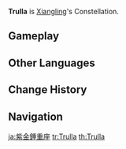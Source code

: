 {{Constellation Overview Infobox
|title     = Trulla
|character = Xiangling
|meaning   = Ladle
}}
'''Trulla''' is [[Xiangling]]'s Constellation.

==Gameplay==
{{Constellation Table|Xiangling}}

==Other Languages==
{{Other Languages
|en      = Trulla
|en_lang = la
|en_tl   = Ladle
|zhs     = 长杓座
|zhs_rm  = Cháng Biāo Zuò
|zht     = 長杓座
|zht_rm  = Cháng Biāo Zuò
|zh_tl   = Long Dipper Constellation
|ja      = 長杓座
|ja_rm   = Choushaku-za{{Assumed}}
|ja_tl   = Long Dipper Constellation
|ko      = 국자자리
|ko_rm   = Gukja-jari
|ko_tl   = Ladle Constellation
|es      = Trullae
|es_lang = la
|es_tl   = Ladles
|fr      = Ladle<ref name="Ladle" group="•">This localization was not updated when the English localization was changed from "Ladle" to "Trulla."</ref>
|ru      = Поварской Черпак
|ru_tl   = Cook's Ladle
|th      = Ladle<ref name="Ladle" group="•" />
|vi      = Trường Tiêu
|vi_tl   = 
|de      = Große Kelle
|de_tl   = Big Ladle
|id      = Ladle<ref name="Ladle" group="•" />
|pt      = Trulla
|tr      = Şefin Spesiyali
|tr_tl   = 
|it      = Trulla
}}

==Change History==
{{Change History|1.0}}

==Navigation==
{{Constellation Navbox}}

[[ja:紫金錘重座]]
[[tr:Trulla]]
[[th:Trulla]]